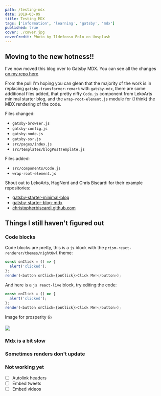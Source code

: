 ```yaml
---
path: /testing-mdx
date: 2019-03-09
title: Testing MDX
tags: ['information', 'learning', 'gatsby', 'mdx']
published: true
cover: ./cover.jpg
coverCredit: Photo by Ildefonso Polo on Unsplash
---
```


## Moving to the new hotness!!

I've now moved this blog over to Gatsby MDX. You can see all the
changes
[on my repo here](https://github.com/spences10/blog.scottspence.me/pull/1128/files).

From the pull I'm hoping you can glean that the majority of the work
is in replacing `gatsby-transformer-remark` with `gatsby-mdx`, there
are some additional files added, that pretty nifty `Code.js` component
from LekoArts minimal starter blog, and the `wrap-root-element.js`
module for (I think) the MDX rendering of the code.

Files changed:

- `gatsby-browser.js`
- `gatsby-config.js`
- `gatsby-node.js`
- `gatsby-ssr.js`
- `src/pages/index.js`
- `src/templates/blogPostTemplate.js`

Files added:

- `src/components/Code.js`
- `wrap-root-element.js`

Shout out to LekoArts, HagNerd and Chris Biscardi for their example
repositories:

- [gatsby-starter-minimal-blog](https://github.com/LekoArts/gatsby-starter-minimal-blog)
- [gatsby-starter-blog-mdx](https://github.com/hagnerd/gatsby-starter-blog-mdx)
- [christopherbiscardi.github.com](https://github.com/ChristopherBiscardi/christopherbiscardi.github.com)

## Things I still haven't figured out

### Code blocks

Code blocks are pretty, this is a `js` block with the
`prism-react-renderer/themes/nightOwl` theme:

```js
const onClick = () => {
  alert('clicked');
};
render(<button onClick={onClick}>Click Me!</button>);
```

And here is a `js react-live` block, try editing the code:

```js react-live
const onClick = () => {
  alert('clicked');
};
render(<button onClick={onClick}>Click Me!</button>);
```

Image for prosperity 👍

![](./highlightVLive.png)

### Mdx is a bit slow

### Sometimes renders don't update

### Not working yet

- [ ] Autolink headers
- [ ] Embed tweets
- [ ] Embed videos
